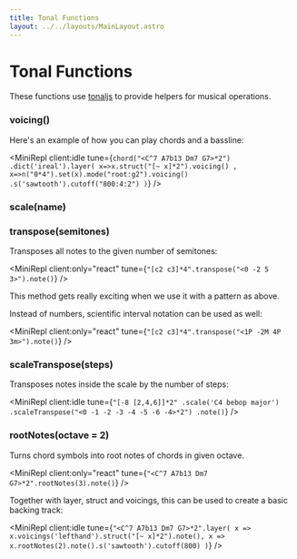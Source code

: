 ```yaml
---
title: Tonal Functions
layout: ../../layouts/MainLayout.astro
---
```



# Tonal Functions

These functions use [tonaljs](https://github.com/tonaljs/tonal) to provide helpers for musical operations.

### voicing()

<JsDoc client:idle name="voicing" h={0} />

Here's an example of how you can play chords and a bassline:

<MiniRepl
  client:idle
  tune={`chord("<C^7 A7b13 Dm7 G7>*2")
  .dict('ireal').layer(
  x=>x.struct("[~ x]*2").voicing()
  ,
  x=>n("0*4").set(x).mode("root:g2").voicing()
  .s('sawtooth').cutoff("800:4:2")
)`}
/>

### scale(name)

<JsDoc client:idle name="scale" h={0} />

### transpose(semitones)

Transposes all notes to the given number of semitones:

<MiniRepl client:only="react" tune={`"[c2 c3]*4".transpose("<0 -2 5 3>").note()`} />

This method gets really exciting when we use it with a pattern as above.

Instead of numbers, scientific interval notation can be used as well:

<MiniRepl client:only="react" tune={`"[c2 c3]*4".transpose("<1P -2M 4P 3m>").note()`} />

### scaleTranspose(steps)

Transposes notes inside the scale by the number of steps:

<MiniRepl
  client:idle
  tune={`"[-8 [2,4,6]]*2"
.scale('C4 bebop major')
.scaleTranspose("<0 -1 -2 -3 -4 -5 -6 -4>*2")
.note()`}
/>

### rootNotes(octave = 2)

Turns chord symbols into root notes of chords in given octave.

<MiniRepl client:only="react" tune={`"<C^7 A7b13 Dm7 G7>*2".rootNotes(3).note()`} />

Together with layer, struct and voicings, this can be used to create a basic backing track:

<MiniRepl
  client:idle
  tune={`"<C^7 A7b13 Dm7 G7>*2".layer(
  x => x.voicings('lefthand').struct("[~ x]*2").note(),
  x => x.rootNotes(2).note().s('sawtooth').cutoff(800)
)`}
/>
